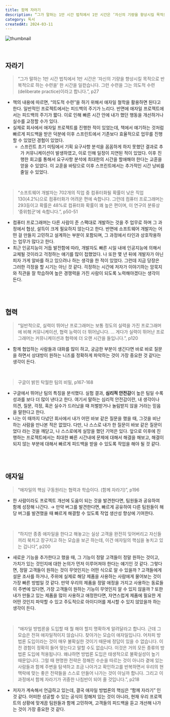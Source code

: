 ```yaml
---
title: 함께 자라기
description: “그가 말하는 1만 시간 법칙에서 1만 시간은 ‘자신의 기량을 향상시킬 목적으로 반복적으로 하는 수련을’ 한 시간을 일컫습니다. 그런 수련을 그는 의도적 수련(deliberate practice)이라고 합니다.” 책의 내용에 따르면, “의도적 수련”을 하기 위해서 애자일 철학을 활용하면 된다고 한다. 일반적인 프로젝트에서는 피드백의 주기가 느리다. 반면에 애자일 프로젝트에서는 피드백의 주기가 짧다. 이로 인해 빠른 시간 안에 내가 했던 행동을 개선하거나 실수를 교정할 수가 있다.
category: 독서
createdAt: 2024-03-11
---
```


![thumbnail](https://fastly.picsum.photos/id/1038/740/400.jpg?grayscale&hmac=zp8vCIii1aO7BL8NLrE_A7Xo3EFFDNfOBCXUSlSFKx0)

<br />

## 자라기

> “그가 말하는 1만 시간 법칙에서 1만 시간은 ‘자신의 기량을 향상시킬 목적으로 반복적으로 하는 수련을’ 한 시간을 일컫습니다. 그런 수련을 그는 의도적 수련(deliberate practice)이라고 합니다.”, p27

- 책의 내용에 따르면, “의도적 수련”을 하기 위해서 애자일 철학을 활용하면 된다고 한다. 일반적인 프로젝트에서는 피드백의 주기가 느리다. 반면에 애자일 프로젝트에서는 피드백의 주기가 짧다. 이로 인해 빠른 시간 안에 내가 했던 행동을 개선하거나 실수를 교정할 수가 있다.
- 실제로 회사에서 애자일 프로젝트를 진행한 적이 있었는데, 책에서 얘기하는 것처럼 빠르게 피드백을 받은 덕분에 이후 스프린트에서 기존보다 효율적으로 업무를 진행할 수 있었던 경험이 있었다.
  - 스프린트 초기 미팅에서 기획 요구사항 분석을 꼼꼼하게 하지 못했던 결과로 추가 커뮤니케이션이 발생하였고, 이로 인해 일정이 지연된 적이 있었다. 이후 진행한 회고를 통해서 요구사항 분석에 최대한의 시간을 할애해야 한다는 교훈을 얻을 수 있었다. 이 교훈을 바탕으로 이후 스프린트에서는 추가적인 시간 낭비를 줄일 수 있었다.

<br />

> “소프트웨어 개발자는 702개의 직업 중 컴퓨터화될 확률이 낮은 직업 130(4.2%)으로 컴퓨터화가 어려운 편에 속합니다. 그런데 컴퓨터 프로그래머는 293등이고 확률은 48%로 컴퓨터화 확률이 꽤 높은 편이며, 이 연구의 분류상 ‘중위험군’에 속합니다.”, p50-51

- 컴퓨터 프로그래머는 다른 사람이 준 스팩대로 개발하는 것을 주 업무로 하며 그 과정에서 협상, 설득이 크게 필요하지 않는다고 한다. 반면에 소프트웨어 개발자는 어떤 걸 만들지 고민하고 설계하는 부분이 포함되며, 그 과정에서 타인과 상호작용하는 업무가 많다고 한다.
- 최근 인공지능이 거듭 발전함에 따라, 개발자도 빠른 시일 내에 인공지능에 의해서 교체될 것이라고 걱정하는 얘기를 많이 접했었다. 나 또한 몇 년 뒤에 개발자가 아닌 피자 가게 알바를 하고 있으려나 하는 생각을 한 적이 있었다. 그런데 지금 당장은 그러한 걱정을 할 시기는 아닌 것 같다. 걱정하는 시간에 저자가 이야기하는 암묵지와 직관을 잘 학습하여 높은 경쟁력을 가진 사람이 되도록 노력해야겠다는 생각이 든다.

<br />
<br />

## 협력

> “일반적으로, 실력이 뛰어난 프로그래머는 보통 정도의 실력을 가진 프로그래머에 비해 커뮤니케이션, 협력 능력이 더 뛰어납니다.
> …
> 게다가 실력이 뛰어난 프로그래머는 커뮤니케이션과 협력에 더 오랜 시간을 들입니다.”, p120

- 함께 협업하는 사람들과 대화를 많이 하고, 궁금한 부분이 생긴다면 바로 바로 질문을 하면서 상대방이 원하는 니즈를 정확하게 파악하는 것이 가장 중요한 것 같다는 생각이 든다.

<br />

> 구글이 밝힌 탁월한 팀의 비밀, p167-168

- 구글에서 뛰어난 팀의 특징을 분석했다. 실험 결과, **심리적 안전감**이 높은 팀일 수록 성과를 보다 더 많이 낸다고 한다. 여기서 말하는 심리적 안전감이란, 내 생각이나 의견, 질문, 걱정, 혹은 실수가 드러났을 때 처벌받거나 놀림받지 않을 거라는 믿음을 말한다고 한다.
- 나는 이 때까지 다녔던 회사에서 내가 어떤 바보 같은 질문을 했을 때, 그것을 비난하는 사람을 만나본 적은 없었다. 다만, 나 스스로 내가 한 질문이 바보 같은 질문이었다 라는 것을 깨닫고, 나 스스로에게 실망을 했던 기억은 있다. 앞으로 이후에 진행하는 프로젝트에서는 최대한 빠른 시간내에 문제에 대해서 해결을 해보고, 해결이 되지 않는 부분에 대해서 빠르게 피드백을 받을 수 있도록 작업을 해야 될 것 같다.

<br />
<br />

## 애자일

> “애자일의 핵심 구동원리는 협력과 학습이다. (함께 자라기)”, p196

- 한 사람이라도 프로젝트 개선에 도움이 되는 것을 발견한다면, 팀원들과 공유하여 함께 성장해 나간다. → 만약 버그를 발견한다면, 빠르게 공유하여 다른 팀원들이 해당 버그를 발견했을 때 빠르게 해결할 수 있도록 작업 생산성 향상에 기여한다.

<br />

> “하지만 종종 애자일을 한다고 해놓고는 실상 고객을 완전히 잊어버리고 자신들끼리 북치고 장구치고 하는 모습을 보곤 하는데, 이건 애자일의 핵심을 놓치고 있는 겁니다”, p200

- 새로운 기능을 추가한다고 했을 때, 그 기능이 정말 고객들이 정말 원하는 것이고, 가치가 있는 것인지에 대한 논의가 먼저 이루어져야 한다는 얘기인 것 같다. 그렇다면, 정말 고객들이 원하는 것이 무엇인지는 어떤 식으로 알 수 있을까 ? 고객들에게 설문 조사를 하거나, 주위에 실제로 해당 제품을 사용하는 사람에게 물어보는 것이 가장 빠른 방법일 것 같다. 만약 우리의 제품을 정말 애정을 가지고 사용하는 동료들이 주변에 있다면, 가장 고객들이 원하는 기능이 무엇인지 알 수 있지 않을까 ? 또한 내가 만들고 있는 제품을 많이 사용하고 애정한다면, 자연스럽게 제품에 필요한 게 어떤 것인지 파악할 수 있고 주도적으로 아이디어를 제시할 수 있지 않았을까 하는 생각이 든다.

<br />

> “애자일 방법론을 도입할 때 뭘 해야 할지 명확하게 알려달라고 합니다. 근데 그 모습은 전혀 애자일적이지 않습니다. 찾아가는 모습이 애자일입니다. 어차피 방법론 도입이라는 것이 매우 불확실한 것이기 때문에 정답이 있을 수 없습니다. 이전 경험이 정확히 들어 맞는다고 말할 수도 없습니다. 이것은 거의 모든 종류의 방법론 도입에 적용됩니다. 왜냐하면 방법론 도입은 태생적으로 불확실성이 높기 때문입니다. 그럴 때 현명한 전략은 정해진 수순을 따르는 것이 아니라 곁에 있는 사람들과 함께 주변을 탐색하고 조금 나아가고 확인하고를 반복하면서 우리의 현 맥락에 맞는 좋은 전략들을 스스로 만들어 나가는 것이 아닐까 합니다. 그리고 이 과정에서 함께 자라기가 귀중한 나침반이 되어 줄 것입니다.”, p218

- 저자가 계속해서 언급하고 있는데, 결국 애자일 방법론의 핵심은 “함께 자라기” 인 것 같다. 어떠한 성공할 수 있는 공식이 정해져 있는 것이 아니라, 현재 우리 프로젝트의 상황에 맞게끔 팀원들과 함께 고민하며, 고객들의 피드백을 듣고 개선해 나가는 것이 가장 중요한 것 같다.
